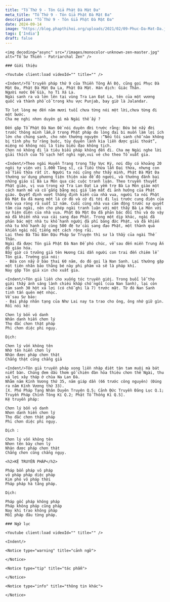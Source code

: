 ```yaml
---
title: "Tổ Thứ 9 - Tôn Giả Phật Đà Mật Đa"
meta_title: "Tổ Thứ 9 - Tôn Giả Phật Đà Mật Đa"
description: "Tổ Thứ 9 - Tôn Giả Phật Đà Mật Đa"
date: 2024-09-14
image: "https://blog.phapthihoi.org/uploads/2021/02/09-Phuc-Da-Mat-Da.jpg"
tags: ['India']
draft: false
---
```


<div className="grid xl:grid-cols-8 lg:grid-cols-8 md:grid-cols-2 sm:grid-cols-2 xs:grid-cols-1 gap-8 bg-body dark:bg-darkmode-body">

  <div className="lg:col-span-3 md:col-span-1">

    <img decoding="async" src="/images/monocolor-unknown-zen-master.jpg" alt="Tổ Sư Thiền - Patriarchal Zen" />

    ### Giới thiệu

    <Youtube client:load videoId="" title="" />

    <Indent/>Tổ truyền pháp thứ 9 của Thiền Tông Ấn Độ, cũng gọi Phục Đà Mật Đa, Phật Đà Mật Đa La, Phật Đà Mật. Hán dịch: Giác Thân.
    Người nước Đề Già, họ Tì Xá La.
    Ngài sanh ra và lớn lên tại vùng Tra Lan Đạt La, tên của một vương quốc và thành phố cổ trong khu vực Punjab, bay giờ là Jalandar.

    Từ lọt lòng mẹ đến năm mươi tuổi chưa từng nói một lời,chưa từng đi một bước.
    Cha mẹ nghi nhơn duyên gì mà Ngài thế ấy ?

    Đến gặp Tổ Phật Đà Nan Đề nói duyên đời trước rằng: Đứa bé nầy đời trước thông minh lắm,ở trong Phật pháp do lòng đại bi muốn làm lợi ích lớn cho chúng sanh, cho nên thường nguyện :“Nếu tôi sanh chỗ nào không bị tình phụ tử ràng buộc, tùy duyên lành kia liền được giải thoát”, miệng nó không nói là tiêu biểu đạo không tịch.
    Chơn nó không đi là tiêu biểu pháp không đến đi. Cha mẹ Ngài nghe lời giải thích của Tổ sạch hết nghi ngờ,vui vẻ cho theo Tổ xuất gia.

    <Indent/>Theo ngài Huyền Trang trong Tây Vực Ký, nơi đây có khoảng 20 ngôi tự viện với 1.000 Tăng sĩ, cả Tiểu thừa lẫn Đại thừa, nhưng con số Tiểu thừa rất ít. Người ta nói cũng như thầy mình, Phật Đà Mật Đa thường sử dụng phương tiện thiện xảo để độ người, và thường đánh bại những giáo sĩ Bà La Môn qua các cuộc tranh luận. Theo truyền thuyết Phật giáo, vị vua trong xứ Tra Lan Đạt La yểm trợ Bà La Môn giáo một cách mạnh mẽ và cố gắng bằng mọi giá làm mất đi ảnh hưởng của Phật giáo. Quyết định vượt thắng định kiến của nhà vua, người ta nói Phật Đà Mật Đa đã mang một lá cờ đỏ và cứ đi tới đi lui trước cung điện của nhà vua ròng rã suốt 12 năm. Cuối cùng nhà vua cảm động trước sự quyết tâm của ngài, nên cho phép ngài tranh luận với một thầy Bà La Môn với sự hiện diện của nhà vua. Phật Đà Mật Đa đã phản bác đối thủ và do vậy mà đã khiến nhà vua cải sang đạo Phật. Trong một dịp khác, ngài đã phản bác một nhà tu khổ hạnh người đã phỉ báng đức Phật, và đã khiến nhà tu khổ hạnh ấy cùng 500 đệ tử cải sang đạo Phật, một thành quả khiến ngài nổi tiếng một cách rộng rãi.
    Lại theo Bà Tẩu Bàn Đậu Pháp Sư Truyện thì sư là thầy của ngài Thế Thân.
    Ngài đã được Tôn giả Phật Đà Nan Đề phó chúc, về sau đến miền Trung Ấn độ giáo hóa.
    Bấy giờ có trưởng giả tên Hương Cái dẫn người con trai đến chiêm lễ Tôn giả. Trưởng giả nói:
    - Đứa con nầy ở bào thai 60 năm, do đó gọi là Nan Sanh. Lại thường gặp một tiên nhân bảo thằng bé này phi phàm và sẽ là pháp khí.
    Nay gặp Tôn giả xin cho xuất gia.

    <Indent/>Tôn giả liền cho xuống tóc truyền giới. Trong buổi lễ thọ giới thấy ánh sáng lành chiếu khắp chỗ ngồi (của Nan Sanh), lại còn cảm sanh 30 hột xá lợi (có chỗ ghi là 7) trước mặt. Từ đó Nan Sanh tinh tấn quên mệt nhọc.
    Về sau Sư bảo:
    - Đại pháp nhãn tạng của Như Lai nay ta trao cho ông, ông nhớ giữ gìn. Rồi nói kệ:

    Chơn lý bổn vô danh
    Nhân danh hiển chơn lý
    Thọ đắc chơn thật pháp
    Phi chơn diệc phi ngụy.

    Dịch:

    Chơn lý vốn không tên
    Nhờ tên hiển chơn lý
    Nhận được pháp chơn thật
    Chẳng thật cũng chẳng giả

    <Indent/>Tôn giả truyền pháp xong liền nhập diệt tận tam muội mà bát niết bàn. Chúng đem dầu thơm gỗ chiên đàn hỏa thiêu chơn thể Ngài, thu xá lợi xây tháp ở chùa Na Lan Đà.
    Nhằm năm Kính Vương thứ 35, năm giáp dần (66 trước công nguyên) (Đúng ra năm Kính Vương thứ 33).
    [X. Phó Pháp Tạng Nhân Duyên Truyện Q.5; Cảnh Đức Truyền Đăng Lục Q.1; Truyền Pháp Chính Tông Kí Q.2; Phật Tổ Thống Kỉ Q.5].
    Kệ truyền pháp:

    Chơn lý bổn vô danh
    Nhơn danh hiển chơn lý
    Thọ đắc chơn thật pháp
    Phi chơn diệc phi ngụy.

    Dịch :

    Chơn lý vốn không tên
    Nhơn tên bày chơn lý
    Nhận được pháp chơn thật
    Chẳng chơn cũng chẳng ngụy.

    <h2>KỆ TRUYỀN PHÁP</h2>

    Pháp bổn pháp vô pháp
    vô pháp pháp diệc pháp
    Kim phó vô pháp thời
    Pháp pháp hà tằng pháp.

    Dịch:

    Pháp gốc pháp không pháp
    Pháp không pháp cũng pháp
    Nay khi trao không pháp
    Mỗi pháp đâu từng pháp.

  </div>

  <div className="lg:col-span-5 md:col-span-1">

    ### Ngữ lục

    <Youtube client:load videoId="" title="" />

    <Indent/>

    <Notice type="warning" title="cảnh ngữ">

    </Notice>

    <Notice type="tip" title="tác phẩm">

    </Notice>

    <Notice type="info" title="thông tin khác">

    </Notice>

  </div>

</div>
